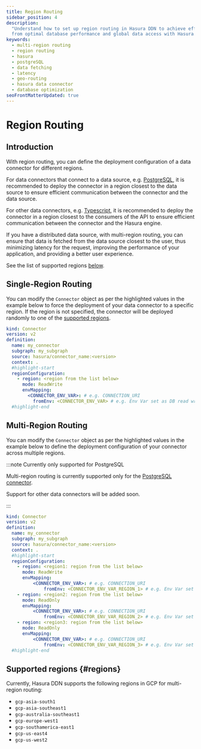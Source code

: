 ```yaml
---
title: Region Routing
sidebar_position: 4
description:
  "Understand how to set up region routing in Hasura DDN to achieve efficient data fetching and lower latency. Benefit
  from optimal database performance and global data access with Hasura."
keywords:
  - multi-region routing
  - region routing
  - hasura
  - postgreSQL
  - data fetching
  - latency
  - geo-routing
  - hasura data connector
  - database optimization
seoFrontMatterUpdated: true
---
```


# Region Routing

## Introduction

With region routing, you can define the deployment configuration of a data connector for different regions.

For data connectors that connect to a data source, e.g. [PostgreSQL](/how-to-build-with-promptql/with-postgresql.mdx),
it is recommended to deploy the connector in a region closest to the data source to ensure efficient communication
between the connector and the data source.

For other data connectors, e.g. [Typescript](https://hasura.io/connectors/nodejs), it is recommended to deploy the
connector in a region closest to the consumers of the API to ensure efficient communication between the connector and
the Hasura engine.

If you have a distributed data source, with multi-region routing, you can ensure that data is fetched from the data
source closest to the user, thus minimizing latency for the request, improving the performance of your application, and
providing a better user experience.

See the list of supported regions [below](#regions).

## Single-Region Routing

You can modify the `Connector` object as per the highlighted values in the example below to force the deployment of your
data connector to a specific region. If the region is not specified, the connector will be deployed randomly to one of
the [supported regions](#regions).

```yaml title="For example, in my_subgraph/connector/my_connector/connector.yaml:"
kind: Connector
version: v2
definition:
  name: my_connector
  subgraph: my_subgraph
  source: hasura/connector_name:<version>
  context: .
  #highlight-start
  regionConfiguration:
    - region: <region from the list below>
      mode: ReadWrite
      envMapping:
        <CONNECTOR_ENV_VAR>: # e.g. CONNECTION_URI
          fromEnv: <CONNECTOR_ENV_VAR> # e.g. Env Var set as DB read write URL
  #highlight-end
```

## Multi-Region Routing

You can modify the `Connector` object as per the highlighted values in the example below to define the deployment
configuration of your connector across multiple regions.

:::note Currently only supported for PostgreSQL

Multi-region routing is currently supported only for the
[PostgreSQL connector](/how-to-build-with-promptql/with-postgresql.mdx).

Support for other data connectors will be added soon.

:::

```yaml title="For example, in my_subgraph/connector/my_connector/connector.yaml:"
kind: Connector
version: v2
definition:
  name: my_connector
  subgraph: my_subgraph
  source: hasura/connector_name:<version>
  context: .
  #highlight-start
  regionConfiguration:
    - region: <region1: region from the list below>
      mode: ReadWrite
      envMapping:
          <CONNECTOR_ENV_VAR>: # e.g. CONNECTION_URI
              fromEnv: <CONNECTOR_ENV_VAR_REGION_1> # e.g. Env Var set as DB read write replica URL in region1
    - region: <region2: region from the list below>
      mode: ReadOnly
      envMapping:
          <CONNECTOR_ENV_VAR>: # e.g. CONNECTION_URI
              fromEnv: <CONNECTOR_ENV_VAR_REGION_2> # e.g. Env Var set as DB read only replica URL in region2
    - region: <region3: region from the list below>
      mode: ReadOnly
      envMapping:
          <CONNECTOR_ENV_VAR>: # e.g. CONNECTION_URI
              fromEnv: <CONNECTOR_ENV_VAR_REGION_3> # e.g. Env Var set as DB read only replica URL in region3
  #highlight-end
```

## Supported regions {#regions}

Currently, Hasura DDN supports the following regions in GCP for multi-region routing:

- `gcp-asia-south1`
- `gcp-asia-southeast1`
- `gcp-australia-southeast1`
- `gcp-europe-west1`
- `gcp-southamerica-east1`
- `gcp-us-east4`
- `gcp-us-west2`
